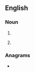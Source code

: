 {{also|vast|väst}}
{{wikipedia}}
==English==

===Noun===
{{en-noun}}

# {{acronym of|en|[[visual]] [[audio]] [[sensory]] [[theater]]}}
# {{lb|en|ESA|volcanology}} {{acronym of|en|[[volcanic]] [[ash]] [[strategic]] [[initiative]] [[team]]}}

===Anagrams===
* {{anagrams|en|a=astv|ATVs|VSAT|tavs|vats}}